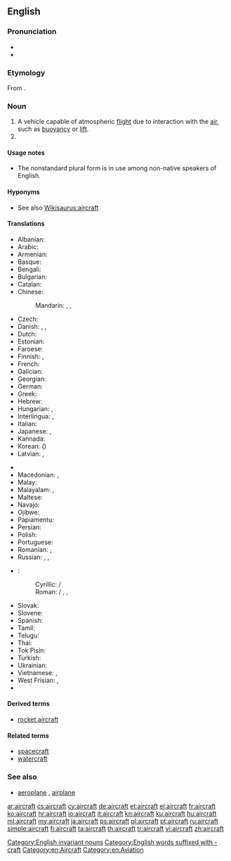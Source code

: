 ==English==

{{wikipedia}}

===Pronunciation===
* {{IPA|/ɛəkɹɑː̩ft/}}
* {{audio|en-us-aircraft.ogg|Audio (US)}}

===Etymology===
From {{compound|air|craft}}.

===Noun===
{{en-noun|pl=aircraft}}

# A vehicle capable of atmospheric [[flight]] due to interaction with the [[air]], such as [[buoyancy]] or [[lift]].
# {{plural of|aircraft}}

====Usage notes====
* The nonstandard plural form {{l/en|aircrafts}} is in use among non-native speakers of English.

====Hyponyms====
* See also [[Wikisaurus:aircraft]]

====Translations====
{{trans-top|machine capable of atmospheric flight}}
* Albanian: {{t+|sq|avion|m}}
* Arabic: {{t+|ar|طائرة|f|tr=ṭāʾira}}
* Armenian: {{t+|hy|օդանավ|tr=òdanav}}
* Basque: {{t-|eu|hegazkinen}}
* Bengali: {{t-|bn|বিমান|tr=bimāna|sc=Beng}}
* Bulgarian: {{t+|bg|самолет|m|tr=samolet}}
* Catalan: {{t+|ca|aeronau|f}}
* Chinese:
*: Mandarin: {{t|cmn|航空器|tr=hángkōngqì|sc=Hani}}, {{t|cmn|飛機|sc=Hani}}, {{t|cmn|飞机|tr=fēijī|sc=Hani}}
* Czech: {{t+|cs|letadlo|n}}
* Danish: {{t-|da|luftfartøj|n}}, {{t+|da|fly|n}}, {{t+|da|flyvemaskine|c}}
* Dutch: {{t+|nl|vliegtuig|n}}
* Estonian: {{t-|et|õhusõiduk}}
* Faroese: {{t-|fo|flogfar}}
* Finnish: {{t+|fi|lentokone}}, {{t+|fi|ilma-alus}}
* French: {{t+|fr|aéronef|m}}
* Galician: {{t-|gl|aeronaves|m}}
* Georgian: {{t+|ka|თვითმფრინავი|tr=t'vit'mp'rinavi|sc=Geor}}
* German: {{t+|de|Flugzeug|n}}
* Greek: {{t+|el|αεροσκάφος|n|tr=aeroskáfos}}
* Hebrew: {{t+|he|כלי טיס|m|alt=כְּלִי טַיִס|tr=kli-tayis}}
* Hungarian: {{t+|hu|repülőgép}}, {{qualifier|colloquial}} {{t+|hu|repülő}}
* Interlingua: {{t-|ia|aeronave}}, {{t-|ia|avion}}
* Italian: {{t+|it|aeromobile|m}}
* Japanese: {{t+|ja|航空機|tr=こうくうき, kōkūki}}, {{t+|ja|飛行機|tr=ひこうき, hikōki|sc=Jpan}}
* Kannada: {{t+|kn|ವಿಮಾನ|tr=vimāna|sc=Knda}}
* Korean: {{t+|ko|항공기|tr=hanggonggi|sc=Hang}} ({{t-|ko|航空器|sc=Kore}})
* Latvian: {{t-|lv|lidmašīna|f}}, {{t-|lv|lidaparāts|m}}
{{trans-mid}}
* {{trreq|luy}}
* Macedonian: {{t-|mk|летало|n|tr=létalo}}, {{t-|mk|авион|m|tr=avión}}
* Malay: {{t|ms|pesawat}}
* Malayalam: {{t+|ml|ആകാശനൗക|tr=ākāshanauka|sc=Mlym}}, {{t+|ml|വിമാനം|tr=vimānam|sc=Mlym}}
* Maltese: {{t-|mt|ajruplan}}
* Navajo: {{tø|nv|chidí naatʼaʼí}}
* Ojibwe: {{tø|oj|bemisemagak}}
* Papiamentu: {{tø|pap|aeroplanu}}
* Persian: {{t+|fa|هواپیما|tr=havâpeymâ}}
* Polish: {{t-|pl|statek powietrzny|m}}
* Portuguese: {{t+|pt|aeronave|f}}
* Romanian: {{t-|ro|aeronavă|f}}, {{l|ro|aparat}} {{l|ro|de}} {{t-|ro|zbor|n}}
* Russian: {{t+|ru|летательный аппарат|m|tr=letátel’nyj apparát|sc=Cyrl}}, {{t-|ru|воздушное судно|n|tr=vozdúšnoje súdno|sc=Cyrl}}, {{t+|ru|самолёт|m|tr=samoljót|sc=Cyrl}}
* {{trreq|sh}}:
*: Cyrillic: {{t-|sh|летјелица|f}} / {{t-|sh|летелица|f}}
*: Roman: {{t-|sh|letelica|f}} / {{t-|sh|letjelica|f}}, {{t-|sh|vazduhoplov}}, {{t-|sh|zrakoplov|m}} {{qualifier|Croatia}}
* Slovak: {{t-|sk|lietadlo|n}}
* Slovene: {{t-|sl|letal|n}}
* Spanish: {{t+|es|aeronave|f}}
* Tamil: {{t+|ta|விமானம்|tr=vimāṉam|sc=Taml}}
* Telugu: {{t+|te|విమానము|tr=vimaanamu}}
* Thai: {{t-|th|อากาศยาน|tr=aagaat sayaan}}
* Tok Pisin: {{t+|tpi|balus}}
* Turkish: {{t+|tr|hava taşıtı}}
* Ukrainian: {{t+|uk|літак|m|tr=liták}}
* Vietnamese: {{t+|vi|phi cơ}}, {{t+|vi|máy bay}}
* West Frisian: {{t-|fy|fleantúch|n}}, {{t-|fy|fleanmasine}}
* {{trreq|yi}}
{{trans-bottom}}

====Derived terms====
* [[rocket aircraft]]

====Related terms====
* [[spacecraft]]
* [[watercraft]]

===See also===
* [[aeroplane]] {{qualifier|UK}}, [[airplane]] {{qualifier|US}}

[[Category:English invariant nouns]]
[[Category:English words suffixed with -craft]]
[[Category:en:Aircraft]]
[[Category:en:Aviation]]

[[ar:aircraft]]
[[cs:aircraft]]
[[cy:aircraft]]
[[de:aircraft]]
[[et:aircraft]]
[[el:aircraft]]
[[fr:aircraft]]
[[ko:aircraft]]
[[hr:aircraft]]
[[io:aircraft]]
[[it:aircraft]]
[[kn:aircraft]]
[[ku:aircraft]]
[[hu:aircraft]]
[[ml:aircraft]]
[[my:aircraft]]
[[ja:aircraft]]
[[ps:aircraft]]
[[pl:aircraft]]
[[pt:aircraft]]
[[ru:aircraft]]
[[simple:aircraft]]
[[fi:aircraft]]
[[ta:aircraft]]
[[th:aircraft]]
[[tr:aircraft]]
[[vi:aircraft]]
[[zh:aircraft]]